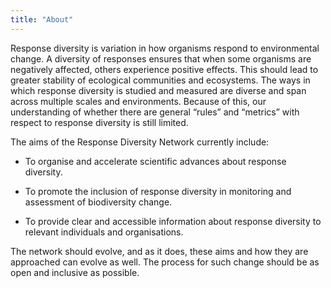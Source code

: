 ```yaml
---
title: "About"
---
```


Response diversity is variation in how organisms respond to environmental change. A diversity of responses ensures that when some organisms are negatively affected, others experience positive effects. This should lead to greater stability of ecological communities and ecosystems. The ways in which response diversity is studied and measured are diverse and span across multiple scales and environments. Because of this, our understanding of whether there are general "rules" and "metrics" with respect to response diversity is still limited.

The aims of the Response Diversity Network currently include:

-   To organise and accelerate scientific advances about response diversity.

-   To promote the inclusion of response diversity in monitoring and assessment of biodiversity change.

-   To provide clear and accessible information about response diversity to relevant individuals and organisations.

The network should evolve, and as it does, these aims and how they are approached can evolve as well. The process for such change should be as open and inclusive as possible.
